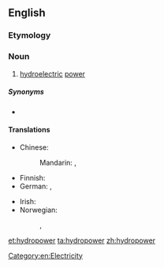 ==English==

===Etymology===
{{prefix|hydro|power|lang=en}}

===Noun===
{{en-noun|-}}

# [[hydroelectric]] [[power]]

=====Synonyms=====
* {{l|en|water power}}

====Translations====
{{trans-top|hydroelectric power}}
* Chinese:
*: Mandarin: {{t|cmn|水力發電|sc=Hani}}, {{t|cmn|水力发电|tr=shuǐlì fādiàn|sc=Hani}}
* Finnish: {{t+|fi|vesivoima}}
* German: {{t+|de|Wasserkraft|f}}, {{t|de|Hydroenergie|f}}
{{trans-mid}}
* Irish: {{t|ga|hidreachumhacht|f}}
* Norwegian:
*: {{t|nb|vannkraft|m|f}}, {{t|nb|vasskraft|m|f}}
*: {{t|nn|vasskraft|f}}
{{trans-bottom}}

[[Category:en:Electricity]]

[[et:hydropower]]
[[ta:hydropower]]
[[zh:hydropower]]